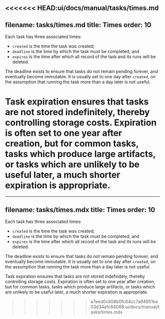 <<<<<<< HEAD:ui/docs/manual/tasks/times.md
---
filename: tasks/times.md
title: Times
order: 10
---

Each task has three associated times:
* `created` is the time the task was created;
* `deadline` is the time by which the task must be completed; and
* `expires` is the time after which all record of the task and its runs will be deleted.

The deadline exists to ensure that tasks do not remain pending forever, and
eventually become immutable. It is usually set to one day after `created`, on
the assumption that running the task more than a day later is not useful.

Task expiration ensures that tasks are not stored indefinitely, thereby
controlling storage costs. Expiration is often set to one year after creation,
but for common tasks, tasks which produce large artifacts, or tasks which are
unlikely to be useful later, a much shorter expiration is appropriate.
=======
---
filename: tasks/times.mdx
title: Times
order: 10
---

Each task has three associated times:
* `created` is the time the task was created;
* `deadline` is the time by which the task must be completed; and
* `expires` is the time after which all record of the task and its runs will be deleted.

The deadline exists to ensure that tasks do not remain pending forever, and
eventually become immutable. It is usually set to one day after `created`, on
the assumption that running the task more than a day later is not useful.

Task expiration ensures that tasks are not stored indefinitely, thereby
controlling storage costs. Expiration is often set to one year after creation,
but for common tasks, tasks which produce large artifacts, or tasks which are
unlikely to be useful later, a much shorter expiration is appropriate.
>>>>>>> a7eed0c608b0fc64cc7a94951be03d34a1c64088:ui/docs/manual/tasks/times.mdx
